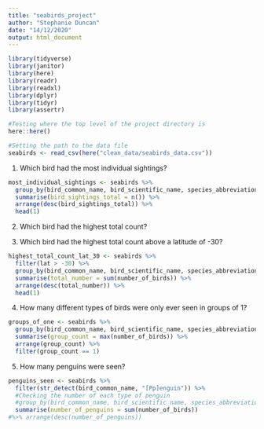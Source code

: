 ```yaml
---
title: "seabirds_project"
author: "Stephanie Duncan"
date: "14/12/2020"
output: html_document
---
```


```r
library(tidyverse)
library(janitor)
library(here)
library(readr)
library(readxl)
library(dplyr)
library(tidyr)
library(assertr)

#Testing where the top level of the project directory is
here::here()

#Setting the path to the data file
seabirds <- read_csv(here("clean_data/seabirds_data.csv"))
```

1. Which bird had the most individual sightings?
```r
most_individual_sightings <- seabirds %>% 
  group_by(bird_common_name, bird_scientific_name, species_abbreviation) %>% 
  summarise(bird_sightings_total = n()) %>% 
  arrange(desc(bird_sightings_total)) %>% 
  head(1)
```

2. Which bird had the highest total count?


3. Which bird had the highest total count above a latitude of -30?

```r
highest_total_count_lat_30 <- seabirds %>% 
  filter(lat > -30) %>% 
  group_by(bird_common_name, bird_scientific_name, species_abbreviation) %>% 
  summarise(total_number = sum(number_of_birds)) %>% 
  arrange(desc(total_number)) %>% 
  head(1)
```


4. How many different types of birds were only ever seen in groups of 1?

```r
groups_of_one <- seabirds %>% 
  group_by(bird_common_name, bird_scientific_name, species_abbreviation) %>% 
  summarise(group_count = max(number_of_birds)) %>% 
  arrange(group_count) %>% 
  filter(group_count == 1)
```


5. How many penguins were seen? 
```r
penguins_seen <- seabirds %>% 
  filter(str_detect(bird_common_name, "[Pp]enguin")) %>% 
  #Checking the number of each type of penguin
  #group_by(bird_common_name, bird_scientific_name, species_abbreviation) %>% 
  summarise(number_of_penguins = sum(number_of_birds)) 
#%>% arrange(desc(number_of_penguins))
```



